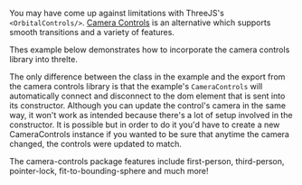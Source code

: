 You may have come up against limitations with ThreeJS's `<OrbitalControls/>`. [Camera Controls](https://github.com/yomotsu/camera-controls) is an alternative which supports smooth transitions and a variety of features.

Thes example below demonstrates how to incorporate the camera controls library into threlte.

<Example path="camera/camera-controls" />

The only difference between the class in the example and the export from the camera controls library is that the example's `CameraControls` will automatically connect and disconnect to the dom element that is sent into its constructor. Although you can update the control's camera in the same way, it won't work as intended because there's a lot of setup involved in the constructor. It is possible but in order to do it you'd have to create a new CameraControls instance if you wanted to be sure that anytime the camera changed, the controls were updated to match.

<Tip type="info">
  The camera-controls package features include first-person, third-person, pointer-lock,
  fit-to-bounding-sphere and much more!
</Tip>
